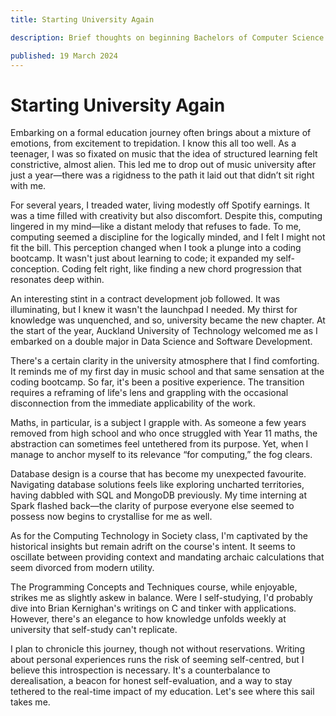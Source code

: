 ```yaml
---
title: Starting University Again

description: Brief thoughts on beginning Bachelors of Computer Science

published: 19 March 2024
---
```


# Starting University Again

Embarking on a formal education journey often brings about a mixture of emotions, from excitement to trepidation. I know this all too well. As a teenager, I was so fixated on music that the idea of structured learning felt constrictive, almost alien. This led me to drop out of music university after just a year—there was a rigidness to the path it laid out that didn’t sit right with me.

For several years, I treaded water, living modestly off Spotify earnings. It was a time filled with creativity but also discomfort. Despite this, computing lingered in my mind—like a distant melody that refuses to fade. To me, computing seemed a discipline for the logically minded, and I felt I might not fit the bill. This perception changed when I took a plunge into a coding bootcamp. It wasn't just about learning to code; it expanded my self-conception. Coding felt right, like finding a new chord progression that resonates deep within.

An interesting stint in a contract development job followed. It was illuminating, but I knew it wasn't the launchpad I needed. My thirst for knowledge was unquenched, and so, university became the new chapter. At the start of the year, Auckland University of Technology welcomed me as I embarked on a double major in Data Science and Software Development.

There's a certain clarity in the university atmosphere that I find comforting. It reminds me of my first day in music school and that same sensation at the coding bootcamp. So far, it's been a positive experience. The transition requires a reframing of life's lens and grappling with the occasional disconnection from the immediate applicability of the work.

Maths, in particular, is a subject I grapple with. As someone a few years removed from high school and who once struggled with Year 11 maths, the abstraction can sometimes feel untethered from its purpose. Yet, when I manage to anchor myself to its relevance “for computing,” the fog clears.

Database design is a course that has become my unexpected favourite. Navigating database solutions feels like exploring uncharted territories, having dabbled with SQL and MongoDB previously. My time interning at Spark flashed back—the clarity of purpose everyone else seemed to possess now begins to crystallise for me as well.

As for the Computing Technology in Society class, I'm captivated by the historical insights but remain adrift on the course's intent. It seems to oscillate between providing context and mandating archaic calculations that seem divorced from modern utility.

The Programming Concepts and Techniques course, while enjoyable, strikes me as slightly askew in balance. Were I self-studying, I'd probably dive into Brian Kernighan's writings on C and tinker with applications. However, there's an elegance to how knowledge unfolds weekly at university that self-study can't replicate.

I plan to chronicle this journey, though not without reservations. Writing about personal experiences runs the risk of seeming self-centred, but I believe this introspection is necessary. It's a counterbalance to derealisation, a beacon for honest self-evaluation, and a way to stay tethered to the real-time impact of my education. Let's see where this sail takes me.
